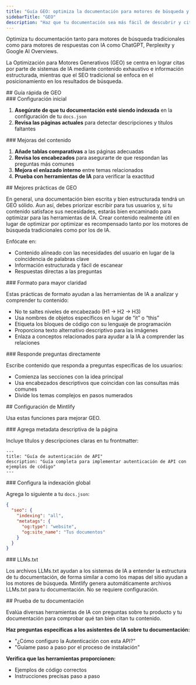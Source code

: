 ```yaml
---
title: "Guía GEO: optimiza la documentación para motores de búsqueda y de respuestas con IA"
sidebarTitle: "GEO"
description: "Haz que tu documentación sea más fácil de descubrir y citada con mayor frecuencia por herramientas de IA"
---
```


Optimiza tu documentación tanto para motores de búsqueda tradicionales como para motores de respuestas con IA como ChatGPT, Perplexity y Google AI Overviews.

La Optimización para Motores Generativos (GEO) se centra en lograr citas por parte de sistemas de IA mediante contenido exhaustivo e información estructurada, mientras que el SEO tradicional se enfoca en el posicionamiento en los resultados de búsqueda.

<div id="geo-quickstart">
  ## Guía rápida de GEO
</div>

<div id="initial-setup">
  ### Configuración inicial
</div>

1. **Asegúrate de que tu documentación esté siendo indexada** en la configuración de tu `docs.json`
2. **Revisa las páginas actuales** para detectar descripciones y títulos faltantes

<div id="content-improvements">
  ### Mejoras del contenido
</div>

1. **Añade tablas comparativas** a las páginas adecuadas
2. **Revisa los encabezados** para asegurarte de que respondan las preguntas más comunes
3. **Mejora el enlazado interno** entre temas relacionados
4. **Prueba con herramientas de IA** para verificar la exactitud

<div id="geo-best-practices">
  ## Mejores prácticas de GEO
</div>

En general, una documentación bien escrita y bien estructurada tendrá un GEO sólido. Aun así, debes priorizar escribir para tus usuarios y, si tu contenido satisface sus necesidades, estarás bien encaminado para optimizar para las herramientas de IA. Crear contenido realmente útil en lugar de optimizar por optimizar es recompensado tanto por los motores de búsqueda tradicionales como por los de IA.

Enfócate en:

- Contenido alineado con las necesidades del usuario en lugar de la coincidencia de palabras clave
- Información estructurada y fácil de escanear
- Respuestas directas a las preguntas

<div id="format-for-clarity">
  ### Formato para mayor claridad
</div>

Estas prácticas de formato ayudan a las herramientas de IA a analizar y comprender tu contenido:

- No te saltes niveles de encabezado (H1 → H2 → H3)
- Usa nombres de objetos específicos en lugar de “it” o “this”
- Etiqueta los bloques de código con su lenguaje de programación
- Proporciona texto alternativo descriptivo para las imágenes
- Enlaza a conceptos relacionados para ayudar a la IA a comprender las relaciones

<div id="answer-questions-directly">
  ### Responde preguntas directamente
</div>

Escribe contenido que responda a preguntas específicas de los usuarios:

- Comienza las secciones con la idea principal
- Usa encabezados descriptivos que coincidan con las consultas más comunes
- Divide los temas complejos en pasos numerados

<div id="mintlify-configuration">
  ## Configuración de Mintlify
</div>

Usa estas funciones para mejorar GEO.

<div id="add-descriptive-page-metadata">
  ### Agrega metadata descriptiva de la página
</div>

Incluye títulos y descripciones claras en tu frontmatter:

```mdx
---
title: "Guía de autenticación de API"
description: "Guía completa para implementar autenticación de API con ejemplos de código"
---
```


<div id="configure-global-indexing-settings">
  ### Configura la indexación global
</div>

Agrega lo siguiente a tu `docs.json`:

```json
{
  "seo": {
    "indexing": "all",
    "metatags": {
      "og:type": "website",
      "og:site_name": "Tus documentos"
    }
  }
}
```


<div id="llmstxt">
  ### LLMs.txt
</div>

Los archivos LLMs.txt ayudan a los sistemas de IA a entender la estructura de tu documentación, de forma similar a como los mapas del sitio ayudan a los motores de búsqueda. Mintlify genera automáticamente archivos LLMs.txt para tu documentación. No se requiere configuración.

<div id="testing-your-documentation">
  ## Prueba de tu documentación
</div>

Evalúa diversas herramientas de IA con preguntas sobre tu producto y tu documentación para comprobar qué tan bien citan tu contenido.

**Haz preguntas específicas a los asistentes de IA sobre tu documentación:**

- "¿Cómo configuro la Autenticación con esta API?"
- "Guíame paso a paso por el proceso de instalación"

**Verifica que las herramientas proporcionen:**

- Ejemplos de código correctos
- Instrucciones precisas paso a paso